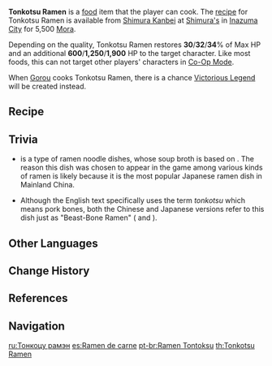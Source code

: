 {{Food Infobox
|id              = 108262
|image           = Item Tonkotsu Ramen.png
|description     = A steaming-hot noodle dish.
|desc_suspicious = The noodles were all but forgotten amid the hubbub of preparing the accoutrements, leading to it almost turning into a paste and becoming one with the soup. Oh well, at least you can drink the whole lot to salvage it a bit.
|desc_basic      = The meat, prepared at low temperature, is laid over the noodles. Salty, fragrant, delicious soup seeps into each strand. A single bowl of these is guaranteed to restore any tired soul.
|desc_delicious  = The springy noodles have absorbed the essence of the soup, and the accoutrements have added all manner of variation to the mouthfeel. The soup has preserved the strong fragrance of the bones used to make it, yet goes down gently without that greasy feeling. Before you know it, the bowl's all gone, and you've still got room for more.
|type            = Recovery Dishes
|effectType      = Healing
|effect          = Restores (var1)% of Max HP and an additional (var2) HP to the selected character.
|eff_att1        = HP Restore
|eff_att2        = HP Restore Percent
|eff_att3        = HP Restore Fixed
|eff_suspicious1 = 30
|eff_basic1      = 32
|eff_delicious1  = 34
|rarity          = 3
|eff_suspicious2 = 600
|eff_basic2      = 1,250
|eff_delicious2  = 1,900
|variant         = Victorious Legend
|region          = Inazuma
|recipe          = Sold by [[Shimura's]]
}}
'''Tonkotsu Ramen''' is a [[food]] item that the player can cook. The [[recipe]] for Tonkotsu Ramen is available from [[Shimura Kanbei]] at [[Shimura's]] in [[Inazuma City]] for 5,500 [[Mora]].

Depending on the quality, Tonkotsu Ramen restores '''30'''/'''32'''/'''34'''% of Max HP and an additional '''600'''/'''1,250'''/'''1,900''' HP to the target character. Like most foods, this can not target other players' characters in [[Co-Op Mode]].

When [[Gorou]] cooks Tonkotsu Ramen, there is a chance [[Victorious Legend]] will be created instead.
==Recipe==
{{Recipe
|type = Cooking
|Raw Meat = 4
|Flour = 3
|Bamboo Shoot = 2
|Bird Egg = 1
|sort = Raw Meat,Flour,Bamboo Shoot,Bird Egg
}}

==Trivia==
*{{w|Tonkotsu ramen|Tonkotsu Ramen}} is a type of ramen noodle dishes, whose soup broth is based on {{Lang|pork bones|ja=豚骨|ja_rm=tonkotsu}}. The reason this dish was chosen to appear in the game among various kinds of ramen is likely because it is the most popular Japanese ramen dish in Mainland China.
*Although the English text specifically uses the term ''tonkotsu'' which means pork bones, both the Chinese and Japanese versions refer to this dish just as "Beast-Bone Ramen" ({{Lang|Shòugǔ Lāmiàn|zh=兽骨拉面}} and {{Lang|Juukotsu Raamen|ja=獣骨ラーメン}}).

==Other Languages==
{{Other Languages
|en      = Tonkotsu Ramen
|zhs     = 兽骨拉面
|zhs_rm  = Shòugǔ Lāmiàn
|zht     = 獸骨拉麵
|zht_rm  = Shòugǔ Lāmiàn
|zh_tl   = Beast Bone Ramen
|ja      = 獣骨ラーメン
|ja_rm   = Juukotsu Raamen<ref>{{Ref/Quest|A Story for You|note=Japanese Voice-Over}}</ref>
|ja_tl   = Beast Bone Ramen
|ko      = {{tt|사골|四骨}} 라멘
|ko_rm   = Sagol Ramen
|ko_tl   = {{w|Sagol}} Ramen
|es      = Ramen de carne
|es_tl   = Meat Ramen
|fr      = Tonkotsu ramen
|ru      = Тонкоцу рамэн
|th      = Tonkotsu Ramen
|vi      = Ramen Xương Hầm
|vi_tl   = 
|de      = Tonkotsu-Ramen
|id      = Tonkotsu Ramen
|pt      = Ramen Tontoksu
|pt_tl   = Tonkotsu Ramen
}}

==Change History==
{{Change History|2.0}}

==References==
{{Reflist}}

==Navigation==
{{Food Navbox}}

[[ru:Тонкоцу рамэн]]
[[es:Ramen de carne]]
[[pt-br:Ramen Tontoksu]]
[[th:Tonkotsu Ramen]]